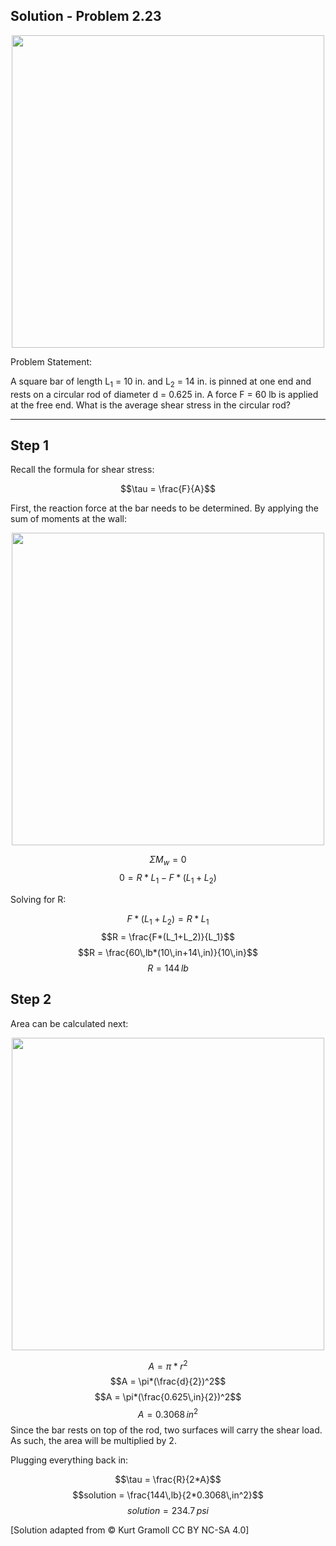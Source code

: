 ## Solution - Problem 2.23

<p align="center">
![](images/168.png){width="500"}
</p>

Problem Statement:

A square bar of length L<sub>1</sub> = 10 in. and L<sub>2</sub> = 14 in. is pinned at one end and rests on a circular rod of diameter d = 0.625 in. A force F = 60 lb is applied at the free end. What is the average shear stress in the circular rod?

---
::: callout-note
## Step 1
Recall the formula for shear stress:

$$\tau = \frac{F}{A}$$

First, the reaction force at the bar needs to be determined. By applying the sum of moments at the wall:

<p align="center">
![](images/168_solution_1.png){width="500"}
</p>

$$\Sigma M_w = 0$$
$$0 = R*L_1-F*(L_1+L_2)$$

Solving for R:

$$F*(L_1+L_2) = R*L_1$$
$$R = \frac{F*(L_1+L_2)}{L_1}$$
$$R = \frac{60\,lb*(10\,in+14\,in)}{10\,in}$$
$$R = 144\,lb$$
:::
::: callout-note
## Step 2
Area can be calculated next:
<p align="center">
![](images/168_solution_2.png){width="500"}
</p>
$$A = \pi*r^2$$
$$A = \pi*(\frac{d}{2})^2$$
$$A = \pi*(\frac{0.625\,in}{2})^2$$
$$A = 0.3068\,in^2$$
Since the bar rests on top of the rod, two surfaces will carry the shear load. As such, the area will be multiplied by $2$.

Plugging everything back in:

$$\tau = \frac{R}{2*A}$$
$$solution = \frac{144\,lb}{2*0.3068\,in^2}$$
$$solution = 234.7\,psi$$
:::
\[Solution adapted from © Kurt Gramoll CC BY NC-SA 4.0\]